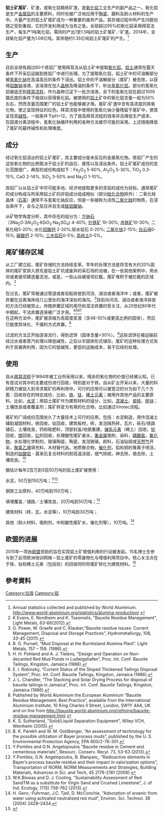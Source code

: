 '''铝土矿尾矿'''、矿渣，或氧化铝精练矿渣，是[[氧化铝|氧化铝]]工业生产的副产品之一。氧化铝是生产[[金属铝|金属铝]]的主要原料，同时也被广泛地应用于[[陶瓷|陶瓷]]、磨料及耐火材料的生产中。大量产生的铝土矿尾矿成为一种重要的废弃产品，其存储过程中所产生问题也随之受到重视，它的开发利用成为当务之急。全球超过95%的氧化铝采用拜耳法生产，每生产1吨氧化铝，需同时产出1至1.5吨的铝土矿尾矿／矿渣。2014年，全球氧化铝产量为1.08亿吨，其伴随约1.35亿吨铝土矿尾矿的产生。<ref>Annual statistics collected and published by World Aluminium. http://www.world-aluminium.org/statistics/alumina-production/ {{Wayback|url=http://www.world-aluminium.org/statistics/alumina-production/ |date=20191021194748 }}</ref>

==生产==

目前全球有超过60个炼铝厂使用拜耳法从铝土矿中提取[[氧化铝|氧化铝]]。[[铝土|铝土]]通常在露天条件下开采后运输到炼铝厂中进行处理。为了提取氧化铝，铝土矿中的可溶解部分被[[氢氧化钠|氢氧化钠]]在高温高压的条件下浸出。铝土中的不溶解部分（尾矿）被去除，以获得[[铝酸钠|铝酸钠]]溶液，该溶液在加入[[晶种|晶种]]及降温的条件下，析出[[氢氧化铝|氢氧化铝]]。部分的氢氧化铝被返还到[[拜耳流程|拜耳流程]]，作为晶种沉淀下一批次溶液，余下的氢氧化铝在超过1000摄氏度的条件下煅烧以获得氧化铝。被使用的[[铝土|铝土]]矿中的氧化铝含量一般为50%左右，然而含量范围更广的铝土矿也能够被才用。尾矿/矿渣中含有高浓度的铁氧化物，使之呈现特征的红色。拜耳流程中使用的氢氧化钠少量残留于尾矿中，使其呈现高[[碱性|碱性]]，一般条件下pH>12。为了提高拜耳流程的效率并且降低生产成本，在固液分离流程中，氢氧化钠循环利用的各种方法被尽可能的采用。上述措施降低了尾矿的最终碱性和处理难度。

==成分==

经过氧化铝浸出的铝土矿尾矿，其主要成分是未反应的金属氧化物。炼铝厂产生的这些氧化物的比例取决于铝土矿的品位、属性以及浸出条件。铝土矿尾矿成份的变化范围很广，典型的成份构成如下：Fe<sub>2</sub>O<sub>3</sub> 5-60%, Al<sub>2</sub>O<sub>3</sub> 5-30%, TiO<sub>2</sub> 0.3-15%, CaO 2-14%, SiO<sub>2</sub> 3-50% and Na<sub>2</sub>O 1-10%。

炼铝厂以从铝土矿中尽可能多地、经济地提取更多的含铝的成份为目标。通常尾矿的成分构成与所采用铝土矿的非铝成分组成相似（部分[[硅化合物|硅化合物]]除外）：二氧化硅晶体（[[石英|石英]]）通常不与氢氧化钠反应，但是一些被称为活性[[二氧化硅|二氧化硅]]的物质，在浸出条件下，会与之反应并且生成[[硅铝酸钠|硅铝酸钠]]。

从矿物学角度分析，其中存在的组分为：[[方钠石|方钠石]]（3Na<sub>2</sub>O·3Al<sub>2</sub>O<sub>3</sub>·6SiO<sub>2</sub>·Na<sub>2</sub>SO<sub>4</sub>) 4-40%; [[针铁矿|针铁矿]] 10-30%; [[赤铁矿|赤铁矿]]10-30%; 二氧化硅5-20%; 水化[[铝酸钙|铝酸钙]] 2-20%;软水铝石 0-20%; [[二氧化钛|二氧化钛]]2-15%; [[白云母|白云母]]0-15%; [[碳酸钙|碳酸钙]] 2-10%; [[三水铝石|三水铝石]]0-5%; [[高岭土|高岭土]]0-5%。

==尾矿储存区域==

从工厂建立起，尾矿存储的方法持续变革。早年的处理方法是将含有大约20%固体的尾矿浆排入原先是铝土矿坑或废弃的采石场的池塘。在一些其他案例中，用水坝或者堤坝建造蓄泥池，或是，一些山谷被堤坝拦截，尾矿堆积于被拦截的区域内。<ref>K Evans, E. Nordheim and K. Tsesmelis, "Bauxite Residue Management", Light Metals, 63-66(2012).</ref>

在过去，尾矿常被通过管道或者驳船排放到河流、湖泊或者海洋中；或者，尾矿被弃置在远离海岸线几公里处的海洋深处的海沟。<ref>G. Power, M. Graefe and C. Klauber,"Bauxite residue issues: Current Management, Disposal and Storage Practices", Hydrometallurgy, 108, 33-45 (2011).</ref>目前向河流、湖泊或者海洋排放的方法已经被禁止。伴随弃置区域的用尽和湿法弃置的受关注，从20世纪80年代中期起，干法弃置逐渐被广泛才用。<ref>B. G. Purnell, “Mud Disposal at the Burntisland Alumina Plant”. Light Metals, 157 – 159. (1986).</ref><ref>H. H. Pohland and A. J. Tielens, “Design and Operation on Non-decanted Red Mud Ponds in Ludwigshafen”, Proc. Int. Conf. Bauxite Tailings, Kingston, Jamaica (1986).</ref><ref>E. I. Robinsky, “Current Status of the Sloped Thickened Tailings Disposal System”, Proc. Int. Conf. Bauxite Tailings, Kingston, Jamaica (1986).</ref><ref>J. L. Chandler, “The Stacking and Solar Drying Process for disposal of bauxite tailings in Jamaica”, Proc. Int. Conf. Bauxite Tailings, Kingston, Jamaica (1986).</ref><br />
在这种方法中，尾矿被浓缩为高密度浆液（含48-55%或更高比例的固体），然后已能使其块化、干燥的方式弃置。<ref>Published by World Aluminium the European Aluminium “Bauxite Residue Management: Best Practice”, available from the International Aluminium Institute, 10 King Charles II Street, London, SW1Y 4AA, UK and on line from http://bauxite.world-aluminium.org/refining/bauxite-residue-management.html {{Wayback|url=http://bauxite.world-aluminium.org/refining/bauxite-residue-management.html |date=20160811152447 }}</ref>

过滤的方法正开始逐渐流行，得到滤饼（固体含量>30%）。<ref>K. S. Sutherland, "Solid/Liquid Separation Equipment", Wiley-VCH, Weinheim (2005).</ref>这些滤饼在被运输前经过水或者蒸汽处理以降低碱性，之后以半固体形式储存。尾矿的这种处理方式有利于其被再利用，因为它的低碱性，更低的运输成本，易于后续的处理。

==使用==

自从[[拜耳流程|拜耳流程]]于1894年被工业所采用以来，残余的氧化物的价值已经被认知。已有尝试对其中的主要成份进行回收，特别是对于铁。自从矿业开采以来，大量的科研精力被投入到寻求尾矿的再利用中。可行的应用可以被宽泛的分为如下几个方面：回收存在的特定成份，比如，[[铁|铁]]、[[钛|钛]]、[[稀土元素|稀土元素]]；被用作其他产品的主要原料，比如，[[水泥|水泥]]；用铝土尾矿作为建筑材料的组分，比如，[[混凝土|混凝土]]、[[瓷砖|瓷砖]]、[[砖块|砖块]]；土壤改良或者覆盖剂；尾矿转变为有用的化合物，比如通过Virotec流程。

尾矿的广阔成份范围坐久了大量技术上可行的应用，包括：水泥制造，用作混凝土辅助凝固材料，铁回收，钛回收，建筑板材，砖，发泡隔热砖，瓦片，砾石/铁路铺石，土壤改良，钙和硅肥料，顶部封盖/地貌重建，[[镧系元素|镧系元素]]（稀土）回收，[[钪|钪]]回收，[[镓|镓]]回收，[[钇|钇]]的回收，处理酸性尾矿废水，[[重金属|重金属]]吸附，染料，[[磷酸盐|磷酸盐]]，[[氟化物|氟化物]]，水处理化学制剂，玻璃陶瓷，陶瓷，发泡玻璃，颜料，石油钻探或[[天然气|天然气]]开采，[[聚氯乙烯|聚氯乙烯]]填充料，木材替代品，地质聚合物，[[催化剂|催化剂]]，铝和铜的等离子喷涂，制造的[[钛酸铝|钛酸铝]] - 莫来石复合材料的耐高温涂层，烟气除硫，砷去除，铬去除，土壤改良。<ref>B. K. Parekh and W. M. Goldberger, “An assessment of technology for the possible utilization of Bayer process muds”, published by the U. S. Environmental Protection Agency, EPA 600/2-76-301.</ref>

据估计每年2百万到3百50万吨的铝土尾矿被使用：

水泥，50万到150万吨；<ref>Y.Pontiles and G.N. Angelopoulos "Bauxite residue in Cement and cementious materials", Resourc. Conserv. Recyl. 73, 53-63 (2013).</ref><ref>Y.Pontiles, G.N. Angelopoulos, B. Blanpain,, “Radioactive elements in Bayer’s process bauxite residue and their impact in valorization options”, Transportation of NORM, NORM Measurements and Strategies, Building Materials, Advances in Sci. and Tech, 45 2176-2181 (2006).</ref>

钢铁工业原料，40万吨到150万吨；

填埋覆盖／铺路／土壤改良，20万吨到50万吨；<ref>W.K.Biswas and D. J. Cooling, “Sustainability Assessment of Red SandTM as a substitute for Virgin Sand and Crushed Limestone”, J. of Ind. Ecology, 17(5) 756-762 (2013).</ref>

建筑材料（砖，瓦，水泥等），10万吨到30万吨；

其他（耐火材料，吸附剂，中和酸性尾矿水，催化剂等），10万吨。<ref>H. Genc¸-Fuhrman, J.C. Tjell, D. McConchie, "Adsorption of arsenic from water using activated neutralized red mud", Environ. Sci. Technol. 38 (2004) 2428–2434.</ref>

==欧盟的进展==

2015年一项由[[欧盟|欧盟]]资助的旨在实现铝土矿增值利用的行动被发起。15名博士生参与到了此项欧洲培训网络－铝土尾矿的零废物化与增值利用项目中。核心关注点在于铁、钛和稀土元素（包括钪）的回收同时将尾矿转化为建筑材料。<ref>{{cite web |author=Project |url=http://etn.redmud.org/project/ |title=Project | European Training Network for Zero-Waste Valorisation of Bauxite Residue (Red Mud) |publisher=Etn.redmud.org |date=2015-01-05 |accessdate=2015-12-15 |archive-date=2019-12-07 |archive-url=https://web.archive.org/web/20191207220024/https://etn.redmud.org/project/ |dead-url=yes }}</ref>

==參考資料==
{{reflist}}

[[Category:垃圾|Category:垃圾]]
[[Category:铝|Category:铝]]
